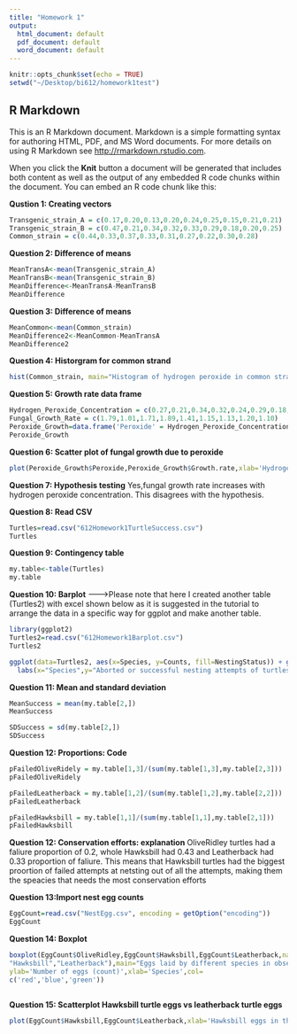 ```yaml
---
title: "Homework 1"
output:
  html_document: default
  pdf_document: default
  word_document: default
---
```


```r
knitr::opts_chunk$set(echo = TRUE)
setwd("~/Desktop/bi612/homework1test")
```

## R Markdown

This is an R Markdown document. Markdown is a simple formatting syntax for authoring HTML, PDF, and MS Word documents. For more details on using R Markdown see <http://rmarkdown.rstudio.com>.

When you click the **Knit** button a document will be generated that includes both content as well as the output of any embedded R code chunks within the document. You can embed an R code chunk like this:


**Qustion 1: Creating vectors**
```r
Transgenic_strain_A = c(0.17,0.20,0.13,0.20,0.24,0.25,0.15,0.21,0.21)
Transgenic_strain_B = c(0.47,0.21,0.34,0.32,0.33,0.29,0.18,0.20,0.25)
Common_strain = c(0.44,0.33,0.37,0.33,0.31,0.27,0.22,0.30,0.28)
```


**Question 2: Difference of means**
```r
MeanTransA<-mean(Transgenic_strain_A)
MeanTransB<-mean(Transgenic_strain_B)
MeanDifference<-MeanTransA-MeanTransB
MeanDifference
```

**Question 3: Difference of means**
```r
MeanCommon<-mean(Common_strain)
MeanDifference2<-MeanCommon-MeanTransA
MeanDifference2
```

**Question 4: Historgram for common strand**
```r
hist(Common_strain, main="Histogram of hydrogen peroxide in common strain plant",xlab="concentration of hydrogen peroxide (μmoles/g)", ylab="frequency")
```

**Question 5: Growth rate data frame**
```r
Hydrogen_Peroxide_Concentration = c(0.27,0.21,0.34,0.32,0.24,0.29,0.18,0.20,0.29)
Fungal_Growth_Rate = c(1.79,1.01,1.71,1.89,1.41,1.15,1.13,1.20,1.10)
Peroxide_Growth=data.frame('Peroxide' = Hydrogen_Peroxide_Concentration, 'Growth.rate' = Fungal_Growth_Rate)
Peroxide_Growth
```

**Question 6: Scatter plot of fungal growth due to peroxide**
```r
plot(Peroxide_Growth$Peroxide,Peroxide_Growth$Growth.rate,xlab='Hydrogen peroxide concentration (μmoles/g)',ylab='Fungal growth rate (cm/day)',main='Hydrogen peroxide concentration vs fungal growth')
```

**Question 7: Hypothesis testing**
Yes,fungal growth rate increases with hydrogen peroxide concentration. This disagrees with the hypothesis.

**Question 8: Read CSV**
```r
Turtles=read.csv("612Homework1TurtleSuccess.csv")
Turtles
```

**Question 9: Contingency table**
```r
my.table<-table(Turtles)
my.table
```

**Question 10: Barplot** 
--------->Please note that here I created another table (Turtles2) with excel shown below as it is suggested in the tutorial to arrange the data in a specific way for ggplot and make another table.
```r
library(ggplot2)
Turtles2=read.csv("612Homework1Barplot.csv")
Turtles2

ggplot(data=Turtles2, aes(x=Species, y=Counts, fill=NestingStatus)) + geom_bar(stat="identity", position=position_dodge()) + scale_fill_manual(values = c("red","green"))+
  labs(x="Species",y="Aborted or successful nesting attempts of turtles (counts)")+ ggtitle ("Nesting attempts of three species of turtles")
```



**Question 11: Mean and standard deviation**
```r
MeanSuccess = mean(my.table[2,])
MeanSuccess

SDSuccess = sd(my.table[2,])
SDSuccess
```

**Question 12: Proportions: Code**
```r
pFailedOliveRidely = my.table[1,3]/(sum(my.table[1,3],my.table[2,3]))
pFailedOliveRidely

pFailedLeatherback = my.table[1,2]/(sum(my.table[1,2],my.table[2,2]))
pFailedLeatherback

pFailedHawksbill = my.table[1,1]/(sum(my.table[1,1],my.table[2,1]))
pFailedHawksbill
```

**Question 12: Conservation efforts: explanation**
OliveRidley turtles had a faliure proportion of 0.2, whole Hawksbill had 0.43 and Leatherback had 0.33 proportion of faliure. This means that Hawksbill turtles had the biggest proortion of failed attempts at netsting out of all the attempts, making them the speacies that needs the most conservation efforts

**Question 13:Import nest egg counts**
```r
EggCount=read.csv("NestEgg.csv", encoding = getOption("encoding"))
EggCount

```

**Question 14: Boxplot**
```r
boxplot(EggCount$OliveRidley,EggCount$Hawksbill,EggCount$Leatherback,names=c("Olive Ridley",
"Hawksbill","Leatherback"),main="Eggs laid by different species in observed nests",
ylab='Number of eggs (count)',xlab='Species',col=
c('red','blue','green'))
 
```

**Question 15: Scatterplot Hawksbill turtle eggs vs leatherback turtle eggs**
```r
plot(EggCount$Hawksbill,EggCount$Leatherback,xlab='Hawksbill eggs in the nests (count)',ylab='Leatherback eggs in the nests (count)',main='Scatter plot of Hawksbill eggs vs Leatherback eggs')
```

